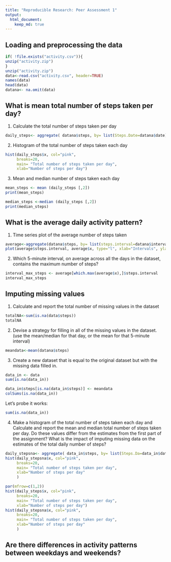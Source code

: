 ```yaml
---
title: "Reproducible Research: Peer Assessment 1"
output: 
  html_document:
    keep_md: true
---
```

## Loading and preprocessing the data
```r
if( !file.exists("activity.csv")){
unzip("activity.zip")
}
unzip("activity.zip")
data<-read.csv("activity.csv", header=TRUE)
names(data)
head(data)
datana<- na.omit(data)
```
## What is mean total number of steps taken per day?

1. Calculate the total number of steps taken per day

```r
daily_steps<- aggregate( datana$steps, by= list(Steps.Date=datana$date), FUN="sum")
```

2. Histogram of the total number of steps taken each day
```r
hist(daily_steps$x, col="pink",
     breaks=20,
     main= "Total number of steps taken per day",
     xlab="Number of steps per day")
```

3. Mean and median number of steps taken each day
```r
mean_steps <- mean (daily_steps [,2])
print(mean_steps)

median_steps <-median (daily_steps [,2])
print(median_steps)
```

## What is the average daily activity pattern?
1. Time series plot of the average number of steps taken
```r
average<-aggregate(datana$steps, by= list(steps.interval=datana$interval), FUN="sum")
plot(average$steps.interval, average$x, type="l", xlab="Intervals", ylab="Average number of steps taken")

```
2. Which 5-minute interval, on average across all the days in the dataset, contains the maximum number of steps?
```r
interval_max_steps <- average[which.max(average$x),]$steps.interval
interval_max_steps
```

## Imputing missing values
1. Calculate and report the total number of missing values in the dataset
```r
totalNA<-sum(is.na(data$steps))
totalNA
```
2. Devise a strategy for filling in all of the missing values in the dataset. 
(use the mean/median for that day, or the mean for that 5-minute interval)
```r
meandata<-mean(datana$steps)
```
3. Create a new dataset that is equal to the original dataset but with the missing data filled in.

```r
data_in <- data
sum(is.na(data_in))
```

```r
data_in$steps[is.na(data_in$steps)] <- meandata
colSums(is.na(data_in))
```

Let's probe it works:
```r
sum(is.na(data_in))
```

4. Make a histogram of the total number of steps taken each day and Calculate and report the mean and median total number of steps taken per day. Do these values differ from the estimates from the first part of the assignment? What is the impact of imputing missing data on the estimates of the total daily number of steps?

```r
daily_stepsna<- aggregate( data_in$steps, by= list(Steps.Da=data_in$date), FUN="sum")
hist(daily_stepsna$x, col="pink",
     breaks=20,
     main= "Total number of steps taken per day",
     xlab="Number of steps per day"
     )
```

```r
par(mfrow=c(1,2))
hist(daily_steps$x, col="pink",
     breaks=20,
     main= "Total number of steps taken per day",
     xlab="Number of steps per day")
hist(daily_stepsna$x, col="pink",
     breaks=20,
     main= "Total number of steps taken per day",
     xlab="Number of steps per day"
     )
```

## Are there differences in activity patterns between weekdays and weekends?
